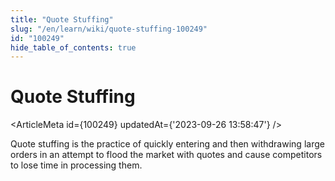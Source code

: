 ```yaml
---
title: "Quote Stuffing"
slug: "/en/learn/wiki/quote-stuffing-100249"
id: "100249"
hide_table_of_contents: true
---
```



# Quote Stuffing

<ArticleMeta id={100249} updatedAt={'2023-09-26 13:58:47'} />
<div className='border-solid border-b border-t-0 my-4 border-[var(--ifm-color-gray-300)]' />

Quote stuffing is the practice of quickly entering and then withdrawing large orders in an attempt to flood the market with quotes and cause competitors to lose time in processing them.
